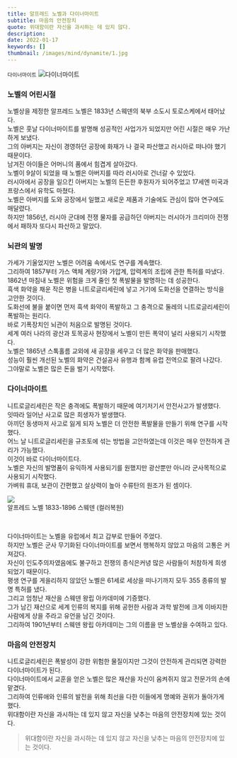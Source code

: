 ```yaml
---
title: 알프레드 노벨과 다이너마이트
subtitle: 마음의 안전장치
quote: 위대함이란 자신을 과시하는 데 있지 않다.
description: 
date: 2022-01-17
keywords: []
thumbnail: /images/mind/dynamite/1.jpg
---
```


`다이너마이트`
![다이너마이트](/images/mind/dynamite/1.jpg)

### 노벨의 어린시절

노벨상을 제정한 알프레드 노벨은 1833년 스웨덴의 북부 소도시 토로스케에서 태어났다.  
노벨은 훗날 다이너마이트를 발명해 성공적인 사업가가 되었지만 어린 시절은 매우 가난하게 보냈다.  
그의 아버지는 자신이 경영하던 공장에 화재가 나 결국 파산했고 러시아로 떠나야 했기 때문이다.  
남겨진 아이들은 어머니의 품에서 힘겹게 살아갔다.  
노벨이 9살이 되었을 때 노벨은 아버지를 따라 러시아로 건너갈 수 있었다.  
러시아에서 공장을 일으킨 아버지는 노벨의 든든한 후원자가 되어주었고 17세엔 미국과 프랑스에서 유학도 마쳤다.  
노벨은 아버지를 도와 공장에서 일했고 새로운 제품과 기술에도 관심이 많아 연구에도 매달렸다.  
하지만 1856년, 러시아 군대에 전쟁 물자를 공급하던 아버지는 러시아가 크리미아 전쟁에서 패하자 또다시 파산하고 말았다.  

### 뇌관의 발명

가세가 기울었지만 노벨은 어려움 속에서도 연구를 계속했다.  
그리하여 1857부터 가스 액체 계량기와 가압계, 압력계의 조립에 관한 특허를 따냈다.  
1862년 마침내 노벨은 위험을 크게 줄인 첫 폭발물을 발명하는 데 성공한다.  
흑색 화약을 채운 작은 병을 니트로글리세린에 넣고 거기에 도화선을 연결하는 방식을 고안한 것이다.  
도화선에 불을 붙이면 먼저 흑색 화약이 폭발하고 그 충격으로 둘레의 니트로글리세린이 폭발하는 원리다.  
바로 기폭장치인 뇌관이 처음으로 발명된 것이다.  
세계 여러 나라의 광산과 토목공사 현장에서 노벨이 만든 폭약이 널리 사용되기 시작했다.  
노벨은 1865년 스톡홀름 교외에 새 공장을 세우고 더 많은 화약을 판매했다.  
성능이 훨씬 개선된 노벨의 화약은 건설공사 유행과 함께 유럽 전역으로 팔려 나갔다.  
그야말로 노벨은 많은 돈을 벌기 시작했다.  

### 다이너마이트

니트로글리세린은 작은 충격에도 폭발하기 때문에 여기저기서 안전사고가 발생했다.  
잇따라 일어난 사고로 많은 희생자가 발생했다.  
아끼던 동생마저 사고로 잃게 되자 노벨은 더 안전한 폭발물을 만들기 위해 연구를 시작했다.  
어느 날 니트로글리세린을 규조토에 섞는 방법을 고안하였는데 이것은 매우 안전하게 관리가 가능했다.  
이것이 바로 다이너마이트다.  
노벨은 자신의 발명품이 유익하게 사용되기를 원했지만 광산뿐만 아니라 군사목적으로 사용되기 시작했다.  
가벼워 휴대, 보관이 간편했고 살상력이 높아 수류탄의 원조가 된 셈이다.  

![](https://firebasestorage.googleapis.com/v0/b/mind-kr.appspot.com/o/img%2F83-4.jpg?alt=media&token=c2107ebb-8798-431e-b9fc-43409af2161c)  
알프레드 노벨 1833-1896 스웨덴 (컬러복원)

  

다이너마이트는 노벨을 유럽에서 최고 갑부로 만들어 주었다.  
하지만 노벨은 군사 무기화된 다이너마이트를 보면서 행복하지 않았고 마음의 고통은 커져갔다.  
자신이 인도주의자였음에도 불구하고 전쟁의 종식은커녕 많은 사람들이 처참하게 희생되었기 때문이다.  
평생 연구를 게을리하지 않았던 노벨은 61세로 세상을 떠나기까지 모두 355 종류의 발명 특허를 냈다.  
그리고 엄청난 재산을 스웨덴 왕립 아카데미에 기증했다.  
그가 남긴 재산으로 세계 인류의 복지를 위해 공헌한 사람과 과학 발전에 크게 이바지한 사람에게 상을 주라고 유언을 남긴 것이다.  
그리하여 1901년부터 스웨덴 왕립 아카데미는 그의 이름을 딴 노벨상을 수여하고 있다.  

### 마음의 안전장치

니트로글리세린은 폭발성이 강한 위험한 물질이지만 그것이 안전하게 관리되면 강력한 다이너마이트가 된다.  
다이너마이트에서 교훈을 얻은 노벨은 많은 재산을 자신이 움켜쥐지 않고 전문가의 손에 맡겼다.  
그리하여 인류애와 인류의 발전을 위해 최선을 다한 이들에게 명예와 권위가 돌아가게 했다.  
위대함이란 자신을 과시하는 데 있지 않고 자신을 낮추는 마음의 안전장치에 있는 것이다.  

> 위대함이란 자신을 과시하는 데 있지 않고 자신을 낮추는 마음의 안전장치에 있는 것이다.